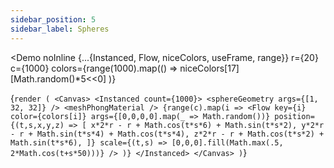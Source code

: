 ---
sidebar_position: 5
sidebar_label: Spheres
---


<Demo noInline {...{Instanced, Flow, niceColors, useFrame, range}}
  r={20}
  c={1000}
  colors={range(1000).map(() =>
    niceColors[17][Math.random()*5<<0]
  )}
>
{`render (
  <Canvas>
    <Instanced count={1000}>
      <sphereGeometry args={[1, 32, 32]} />
      <meshPhongMaterial />
      {range(c).map(i =>
        <Flow
          key={i}
          color={colors[i]}
          args={[0,0,0,0].map(_ => Math.random())}
          position={(t,s,x,y,z) => [
            x*2*r - r + Math.cos(t*s*6) + Math.sin(t*s*2),
            y*2*r - r + Math.sin(t*s*4) + Math.cos(t*s*4),
            z*2*r - r + Math.cos(t*s*2) + Math.sin(t*s*6),
          ]}
          scale={(t,s) => [0,0,0].fill(Math.max(.5, 2*Math.cos(t+s*50)))}
        />
      )}
    </Instanced>
  </Canvas>
)`}
</Demo>
